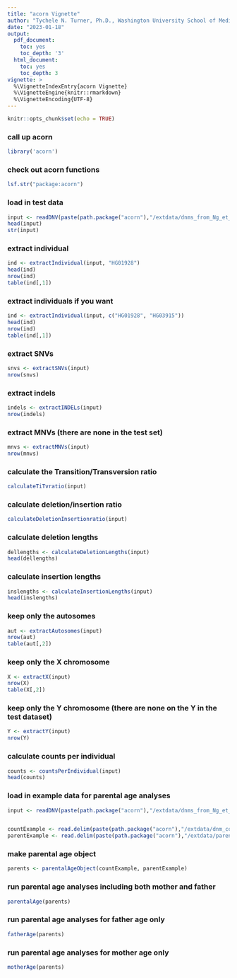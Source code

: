 ```yaml
---
title: "acorn Vignette"
author: "Tychele N. Turner, Ph.D., Washington University School of Medicine"
date: "2023-01-18"
output:
  pdf_document:
    toc: yes
    toc_depth: '3'
  html_document:
    toc: yes
    toc_depth: 3
vignette: >
  %\VignetteIndexEntry{acorn Vignette}
  %\VignetteEngine{knitr::rmarkdown}
  %\VignetteEncoding{UTF-8}
---
```




```r
knitr::opts_chunk$set(echo = TRUE)
```

### call up acorn
```r
library('acorn')
```

### check out acorn functions
```r
lsf.str("package:acorn")
```

### load in test data
```r
input <- readDNV(paste(path.package("acorn"),"/extdata/dnms_from_Ng_et_al_2022_Human_Mutation_paper.txt.gz",sep="")) 
head(input)
str(input)
```

### extract individual
```r
ind <- extractIndividual(input, "HG01928")
head(ind)
nrow(ind)
table(ind[,1])
```

### extract individuals if you want
```r
ind <- extractIndividual(input, c("HG01928", "HG03915"))
head(ind)
nrow(ind)
table(ind[,1])
```

### extract SNVs
```r
snvs <- extractSNVs(input)
nrow(snvs)
```

### extract indels
```r
indels <- extractINDELs(input)
nrow(indels)
```

### extract MNVs (there are none in the test set)
```r
mnvs <- extractMNVs(input)
nrow(mnvs)
```

### calculate the Transition/Transversion ratio
```r
calculateTiTvratio(input)
```

### calculate deletion/insertion ratio
```r
calculateDeletionInsertionratio(input)
```

### calculate deletion lengths
```r
dellengths <- calculateDeletionLengths(input)
head(dellengths)
```

### calculate insertion lengths
```r
inslengths <- calculateInsertionLengths(input)
head(inslengths)
```

### keep only the autosomes
```r
aut <- extractAutosomes(input)
nrow(aut)
table(aut[,2])
```

### keep only the X chromosome
```r
X <- extractX(input)
nrow(X)
table(X[,2])
```

### keep only the Y chromosome (there are none on the Y in the test dataset)
```r
Y <- extractY(input)
nrow(Y)
```

### calculate counts per individual
```r
counts <- countsPerIndividual(input)
head(counts)
```

### load in example data for parental age analyses
```r
input <- readDNV(paste(path.package("acorn"),"/extdata/dnms_from_Ng_et_al_2022_Human_Mutation_paper.txt.gz",sep="")) 


countExample <- read.delim(paste(path.package("acorn"),"/extdata/dnm_count_example.txt",sep=""))
parentExample <- read.delim(paste(path.package("acorn"),"/extdata/parental_age_example.txt",sep=""))
```

### make parental age object
```r
parents <- parentalAgeObject(countExample, parentExample)
```

### run parental age analyses including both mother and father
```r
parentalAge(parents)
```

### run parental age analyses for father age only
```r
fatherAge(parents)
```

### run parental age analyses for mother age only
```r
motherAge(parents)
```





